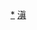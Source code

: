 <div style="position: relative" class="center">
{{Image label begin|image=Administrative Division Diqing.png|width={{{1|425}}}|link=}} 
{{Image label|x=1110|y=1500|scale={{{1|425}}}/1700|text=[[香格里拉市|<span style="color: black;">'''香格里拉市'''</span>]]}}
{{Image label|x=390|y=1090|scale={{{1|425}}}/1700|text=[[德钦县|<span style="color: black;">'''德钦县'''</span>]]}}
{{Image label|x=480|y=1990|scale={{{1|425}}}/1700|text=[[维西傈僳族自治县|<span style="color: black;">'''维西傈僳族<br>自治县'''</span>]]}}
</div>
<noinclude>
[[Category:迪庆行政区划|*]]
[[Category:中华人民共和国地级行政区划图|滇]]
</noinclude>